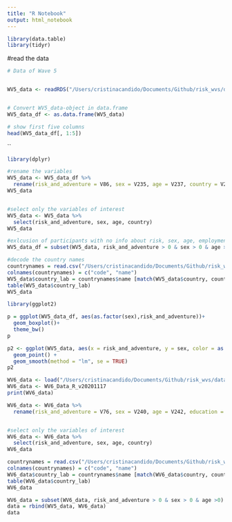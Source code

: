 ```yaml
---
title: "R Notebook"
output: html_notebook
---
```


```r
library(data.table)
library(tidyr)
```
#read the data
```r
# Data of Wave 5


WV5_data <- readRDS("/Users/cristinacandido/Documents/Github/risk_wvs/data/WVS/F00007944-WV5_Data_R_v20180912.rds")


# Convert WV5_data-object in data.frame 
WV5_data_df <- as.data.frame(WV5_data)

# show first five columns
head(WV5_data_df[, 1:5])
```

``
```r
library(dplyr)

#rename the variables
WV5_data <- WV5_data_df %>%
  rename(risk_and_adventure = V86, sex = V235, age = V237, country = V2)
WV5_data


#select only the variables of interest
WV5_data <- WV5_data %>%
  select(risk_and_adventure, sex, age, country)
WV5_data
```

```r
#exlcusion of participants with no info about risk, sex, age, employment, merital status and children 
WV5_data_df = subset(WV5_data, risk_and_adventure > 0 & sex > 0 & age >0)
```

```r
#decode the country names 
countrynames = read.csv("/Users/cristinacandido/Documents/Github/risk_wvs/data/WVS/countrynames.txt", header=FALSE,as.is=TRUE)
colnames(countrynames) = c("code", "name")
WV5_data$country_lab = countrynames$name [match(WV5_data$country, countrynames$code)]
table(WV5_data$country_lab)
WV5_data


```


```r

library(ggplot2)

p = ggplot(WV5_data_df, aes(as.factor(sex),risk_and_adventure))+
  geom_boxplot()+
  theme_bw()
p


```


```r

p2 <- ggplot(WV5_data, aes(x = risk_and_adventure, y = sex, color = as.factor(country_lab))) +
  geom_point() +
  geom_smooth(method = "lm", se = TRUE)
p2


```
```r
WV6_data <- load("/Users/cristinacandido/Documents/Github/risk_wvs/data/WVS/WV6_Data_R_v20201117.rdata") 
WV6_data <- WV6_Data_R_v20201117 
print(WV6_data)
```
```r
WV6_data <- WV6_data %>%
  rename(risk_and_adventure = V76, sex = V240, age = V242, education = V237, country = V2)


#select only the variables of interest
WV6_data <- WV6_data %>%
  select(risk_and_adventure, sex, age, country)
WV6_data

```
```r
countrynames = read.csv("/Users/cristinacandido/Documents/Github/risk_wvs/data/WVS/countrynames.txt", header=FALSE,as.is=TRUE)
colnames(countrynames) = c("code", "name")
WV6_data$country_lab = countrynames$name [match(WV6_data$country, countrynames$code)]
table(WV6_data$country_lab)
WV6_data
```
```r
WV6_data = subset(WV6_data, risk_and_adventure > 0 & sex > 0 & age >0)
data = rbind(WV5_data, WV6_data)
data
```


